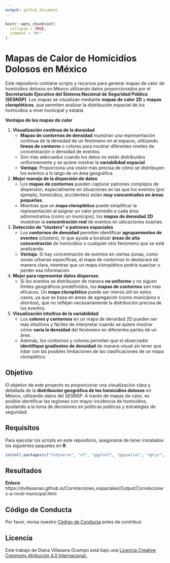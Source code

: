 ```yaml
---
output: github_document
---
```


<!-- README.md is generated from README.Rmd. Please edit that file -->

```r
knitr::opts_chunk$set(
  collapse = TRUE,
  comment = "#>"
)
```

# Mapas de Calor de Homicidios Dolosos en México
  
  Este repositorio contiene scripts y recursos para generar mapas de calor de homicidios dolosos en México utilizando datos proporcionados por el **Secretariado Ejecutivo del Sistema Nacional de Seguridad Pública (SESNSP)**. Los mapas se visualizan mediante **mapas de calor 2D** y **mapas cloropléticos**, que permiten analizar la distribución espacial de los homicidios a nivel municipal y estatal.  
  
**Ventajas de los mapas de calor**      
  
1. **Visualización continua de la densidad**
    - **Mapas de contornos de densidad** muestran una representación continua de la densidad de un fenómeno en el espacio, utilizando **líneas de contorno** o colores para mostrar diferentes niveles de concentración o densidad de eventos.
    - Son más adecuados cuando los datos no están distribuidos uniformemente y se quiere mostrar la **variabilidad espacial**.
    - **Ventaja**: Proporciona una visión más precisa de cómo se distribuyen los eventos a lo largo de un área geográfica.
2. **Mejor manejo de la dispersión de datos**
    - Los **mapas de contornos** pueden capturar patrones complejos de dispersión, especialmente en situaciones en las que los eventos (por ejemplo, homicidios, accidentes) están **muy concentrados en áreas pequeñas**.
    - Mientras que un **mapa cloroplético** puede simplificar la representación al asignar un valor promedio a cada área administrativa (como un municipio), los **mapas de densidad 2D** muestran la **concentración real** de eventos en ubicaciones exactas.
3. **Detección de "clusters" o patrones espaciales**
    - Los **contornos de densidad** permiten identificar **agrupamientos de eventos** (clusters), lo que ayuda a localizar **áreas de alta concentración** de homicidios o cualquier otro fenómeno que se esté analizando.
    - **Ventaja**: Si hay concentración de eventos en ciertas zonas, como zonas urbanas específicas, el mapa de contornos lo destacará de manera clara, mientras que un mapa cloroplético podría suavizar o perder esa información.
4. **Mejor para representar datos dispersos**
    - Si los eventos se distribuyen de manera **no uniforme** y no siguen límites geográficos predefinidos, los **mapas de contornos** son más eficaces. Un **mapa cloroplético** puede ser menos útil en estos casos, ya que se basa en áreas de agregación (como municipios o distritos), que no reflejan necesariamente la distribución precisa de los eventos.
5. **Visualización intuitiva de la variabilidad**
    - Los **colores y contornos** en un mapa de densidad 2D pueden ser más intuitivos y fáciles de interpretar cuando se quiere mostrar cómo **varía la densidad** del fenómeno en diferentes partes de un área.
    - Además, los contornos y colores permiten que el observador **identifique gradientes de densidad** de manera visual sin tener que lidiar con las posibles limitaciones de las clasificaciones de un mapa cloroplético.

## Objetivo

El objetivo de este proyecto es proporcionar una visualización clara y detallada de la **distribución geográfica de los homicidios dolosos** en México, utilizando datos del SESNSP. A través de mapas de calor, es posible identificar las regiones con mayor incidencia de homicidios, ayudando a la toma de decisiones en políticas públicas y estrategias de seguridad.

## Requisitos

Para ejecutar los scripts en este repositorio, asegúrarse de tener instalados los siguientes paquetes en **R**:
  
```r
install.packages(c("tidyverse", "sf", "ggplot2", "ggspatial", "dplyr", "stringr"))
```

## Resultados

**Enlace**: https://dvillasanao.github.io/Correlaciones_espaciales/Output/Correlaciones-a-nivel-municipal.html  

## Código de Conducta

Por favor, revisa nuestro [Código de Conducta](CODE_OF_CONDUCT.md) antes de contribuir.

## Licencia

Este trabajo de Diana Villasana Ocampo está bajo una <a rel="license" href="http://creativecommons.org/licenses/by/4.0/"> Licencia Creative Commons Atribución 4.0 Internacional.</a>.

